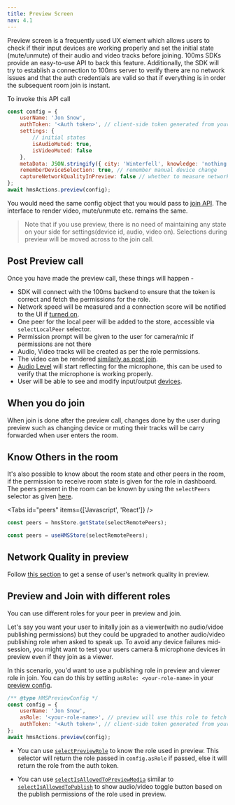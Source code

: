 ```yaml
---
title: Preview Screen
nav: 4.1
---
```


Preview screen is a frequently used UX element which allows users to check if their input devices are working properly and
set the initial state (mute/unmute) of their audio and video tracks before joining.
100ms SDKs provide an easy-to-use API to back this feature.
Additionally, the SDK will try to establish a connection to 100ms server to verify there are no network issues and that the
auth credentials are valid so that if everything is in order the subsequent room join is instant.

To invoke this API call

```js
const config = {
    userName: 'Jon Snow',
    authToken: '<Auth token>', // client-side token generated from your token service
    settings: {
        // initial states
        isAudioMuted: true,
        isVideoMuted: false
    },
    metaData: JSON.stringify({ city: 'Winterfell', knowledge: 'nothing' }),
    rememberDeviceSelection: true, // remember manual device change
    captureNetworkQualityInPreview: false // whether to measure network score in preview
};
await hmsActions.preview(config);
```

You would need the same config object that you would pass to [join API](/javascript/v2/how--to-guides/set-up-video-conferencing/join). The interface to render video, mute/unmute etc. remains the same.

> Note that if you use preview, there is no need of maintaining any state on your side for settings(device id, audio, video on). Selections
> during preview will be moved across to the join call.

## Post Preview call

Once you have made the preview call, these things will happen -

-   SDK will connect with the 100ms backend to ensure that the token is correct and fetch the permissions for the role.
-   Network speed will be measured and a connection score will be notified to the UI if [turned on](/javascript/v2/how--to-guides/measure-network-quality-and-performance/connection-quality).
-   One peer for the local peer will be added to the store, accessible via `selectLocalPeer` selector.
-   Permission prompt will be given to the user for camera/mic if permissions are not there
-   Audio, Video tracks will be created as per the role permissions.
-   The video can be rendered [similarly as post join](/javascript/v2/how--to-guides/set-up-video-conferencing/render-video/overview).
-   [Audio Level](/javascript/v2/how--to-guides/set-up-video-conferencing/render-video/audio-level) will start reflecting for the microphone, this can be used to verify that
    the microphone is working properly.
-   User will be able to see and modify input/output [devices](/javascript/v2/how--to-guides/set-up-video-conferencing/device-change).

## When you do join

When join is done after the preview call, changes done by the user during preview such as changing device or muting their
tracks will be carry forwarded when user enters the room.

## Know Others in the room

It's also possible to know about the room state and other peers in the room, if the permission to receive room state is given for the
role in dashboard. The peers present in the room can be known by using the `selectPeers` selector as given [here](/javascript/v2/get-started/useful-selectors#who-all-are-in-my-room).

<Tabs id="peers" items={['Javascript', 'React']} />

<Tab id='peers-0'>

```js
const peers = hmsStore.getState(selectRemotePeers);
```

</Tab>

<Tab id='peers-1'>

```jsx
const peers = useHMSStore(selectRemotePeers);
```

</Tab>

## Network Quality in preview

Follow [this section](/javascript/v2/how--to-guides/measure-network-quality-and-performance/connection-quality#connection-quality-score-in-preview) to get a sense of user's network quality in preview.

## Preview and Join with different roles

You can use different roles for your peer in preview and join.

Let's say you want your user to initally join as a viewer(with no audio/vidoe publishing permissions) but they could be upgraded to another audio/video publishing role when asked to speak up. To avoid any device failures mid-session, you might want to test your users camera & microphone devices in preview even if they join as a viewer.

In this scenario, you'd want to use a publishing role in preview and viewer role in join. You can do this by setting `asRole: <your-role-name>` in your [preview config](/api-reference/javascript/v2/interfaces/HMSPreviewConfig).

```js
/** @type HMSPreviewConfig */
const config = {
    userName: 'Jon Snow',
    asRole: '<your-role-name>', // preview will use this role to fetch tracks
    authToken: '<Auth token>', // client-side token generated from your token service
};
await hmsActions.preview(config);
```

- You can use [`selectPreviewRole`](/api-reference/javascript/v2/home/content#selectpreviewrole) to know the role used in preview. This selector will return the role passed in `config.asRole` if passed, else it will return the role from the auth token.

- You can use [`selectIsAllowedToPreviewMedia`](/api-reference/javascript/v2/home/content#selectisallowedtopreviewmedia) similar to [`selectIsAllowedToPublish`](/api-reference/javascript/v2/home/content#selectisallowedtopublish) to show audio/video toggle button based on the publish permissions of the role used in preview.
